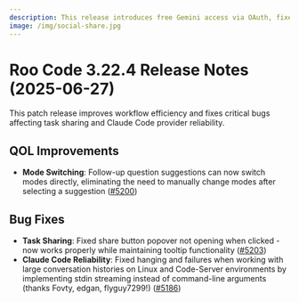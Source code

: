```yaml
---
description: This release introduces free Gemini access via OAuth, fixes several bugs, and improves the overall user experience.
image: /img/social-share.jpg
---
```


# Roo Code 3.22.4 Release Notes (2025-06-27)

This patch release improves workflow efficiency and fixes critical bugs affecting task sharing and Claude Code provider reliability.

## QOL Improvements

* **Mode Switching**: Follow-up question suggestions can now switch modes directly, eliminating the need to manually change modes after selecting a suggestion ([#5200](https://github.com/RooCodeInc/Roo-Code/pull/5200))

## Bug Fixes

* **Task Sharing**: Fixed share button popover not opening when clicked - now works properly while maintaining tooltip functionality ([#5203](https://github.com/RooCodeInc/Roo-Code/pull/5203))
* **Claude Code Reliability**: Fixed hanging and failures when working with large conversation histories on Linux and Code-Server environments by implementing stdin streaming instead of command-line arguments (thanks Fovty, edgan, flyguy7299!) ([#5186](https://github.com/RooCodeInc/Roo-Code/pull/5186))
